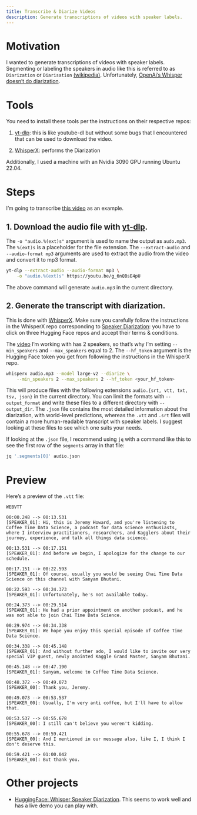```yaml
---
title: Transcribe & Diarize Videos
description: Generate transcriptions of videos with speaker labels.
---
```


# Motivation

I wanted to generate transcriptions of videos with speaker labels. Segmenting or labeling the speakers in audio like this is referred to as `Diarization` or `Diarisation` [(wikipedia)](https://en.wikipedia.org/wiki/Speaker_diarisation).  Unfortunately, [OpenAi's Whisper doesn't do diarization](https://github.com/openai/whisper/discussions/264).

# Tools

You need to install these tools per the instructions on their respective repos:

1. [yt-dlp](https://github.com/yt-dlp/yt-dlp): this is like youtube-dl but without some bugs that I encountered that can be used to download the video.

2. [WhisperX](https://github.com/m-bain/whisperX): performs the Diarization

Additionally, I used a machine with an Nvidia 3090 GPU running Ubuntu 22.04.

# Steps

I'm going to transcribe [this video](https://youtu.be/g_6nQBsE4pU) as an example.

## 1. Download the audio file with [yt-dlp](https://github.com/yt-dlp/yt-dlp).  

The `-o "audio.%(ext)s"` argument is used to name the output as `audo.mp3`.  The `%(ext)s` is a placeholder for the file extension.  The `--extract-audio` and `--audio-format mp3` arguments are used to extract the audio from the video and convert it to mp3 format.

```bash
yt-dlp --extract-audio --audio-format mp3 \
    -o "audio.%(ext)s" https://youtu.be/g_6nQBsE4pU
```

The above command will generate `audio.mp3` in the current directory.

## 2. Generate the transcript with diarization.  

This is done with [WhisperX](https://github.com/m-bain/whisperX).  Make sure you carefully follow the instructions in the WhisperX repo corresponding to [Speaker Diarization](https://github.com/m-bain/whisperX#speaker-diarization): you have to click on three Hugging Face repos and accept their terms & conditions.

The [video](https://youtu.be/g_6nQBsE4pU) I'm working with has 2 speakers, so that's why I'm setting `--min_speakers` and `--max_speakers` equal to 2.  The `--hf_token` argument is the Hugging Face token you get from following the instructions in the WhisperX repo.

```bash
whisperx audio.mp3 --model large-v2 --diarize \
    --min_speakers 2 --max_speakers 2 --hf_token <your_hf_token>
```

This will produce files with the following extensions `audio.{srt, vtt, txt, tsv, json}` in the current directory.  You can limit the formats with ` --output_format` and write these files to a different directory with `--output_dir`.  The `.json` file contains the most detailed information about the diarization, with world-level predictions, whereas the `.vtt` and `.srt` files will contain a more human-readable transcript with speaker labels.  I suggest looking at these files to see which one suits your needs.

If looking at the `.json` file, I recommend using `jq` with a command like this to see the first row of the `segments` array in that file:

```bash
jq '.segments[0]' audio.json
```

# Preview

Here's a preview of the `.vtt` file:

```
WEBVTT

00:00.248 --> 00:13.531
[SPEAKER_01]: Hi, this is Jeremy Howard, and you're listening to Coffee Time Data Science, a podcast for data science enthusiasts, where I interview practitioners, researchers, and Kagglers about their journey, experience, and talk all things data science.

00:13.531 --> 00:17.151
[SPEAKER_01]: And before we begin, I apologize for the change to our schedule.

00:17.151 --> 00:22.593
[SPEAKER_01]: Of course, usually you would be seeing Chai Time Data Science on this channel with Sanyam Bhutani.

00:22.593 --> 00:24.373
[SPEAKER_01]: Unfortunately, he's not available today.

00:24.373 --> 00:29.514
[SPEAKER_01]: He had a prior appointment on another podcast, and he was not able to join Chai Time Data Science.

00:29.974 --> 00:34.338
[SPEAKER_01]: We hope you enjoy this special episode of Coffee Time Data Science.

00:34.338 --> 00:45.148
[SPEAKER_01]: And without further ado, I would like to invite our very special VIP guest, newly anointed Kaggle Grand Master, Sanyam Bhutani.

00:45.148 --> 00:47.190
[SPEAKER_01]: Sanyam, welcome to Coffee Time Data Science.

00:48.372 --> 00:49.073
[SPEAKER_00]: Thank you, Jeremy.

00:49.073 --> 00:53.537
[SPEAKER_00]: Usually, I'm very anti coffee, but I'll have to allow that.

00:53.537 --> 00:55.678
[SPEAKER_00]: I still can't believe you weren't kidding.

00:55.678 --> 00:59.421
[SPEAKER_00]: And I mentioned in our message also, like I, I think I don't deserve this.

00:59.421 --> 01:00.042
[SPEAKER_00]: But thank you.
```


# Other projects

- [HuggingFace: Whisper Speaker Diarization](https://huggingface.co/spaces/vumichien/Whisper_speaker_diarization). This seems to work well and has a live demo you can play with.
